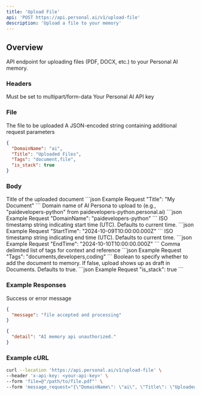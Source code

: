 ```yaml
---
title: 'Upload File'
api: 'POST https://api.personal.ai/v1/upload-file'
description: 'Upload a file to your memory'
---
```


## Overview

API endpoint for uploading files (PDF, DOCX, etc.) to your Personal AI memory.

### Headers

<ParamField header="Content-Type" type="string" required>
  Must be set to multipart/form-data
</ParamField>

<ParamField header="x-api-key" type="string" required>
  Your Personal AI API key
</ParamField>

### File

<ParamField body="file" type="File" required>
  The file to be uploaded
</ParamField>

<ParamField body="message_request" type="JSON" required>
  A JSON-encoded string containing additional request parameters
</ParamField>

```json Example message_request
{
  "DomainName": "ai",
  "Title": "Uploaded Files", 
  "Tags": "document,file",
  "is_stack": true
}
```

### Body

<ResponseField name="Title" type="string" optional>
  Title of the uploaded document
```json Example Request
"Title": "My Document"
```
</ResponseField>


<ResponseField name="DomainName" type="string" optional>
  Domain name of AI Persona to upload to (e.g., "paidevelopers-python" from paidevelopers-python.personal.ai)
```json Example Request
"DomainName": "paidevelopers-python"
```
</ResponseField>


<ResponseField name="StartTime" type="string" optional>
  ISO timestamp string indicating start time (UTC). Defaults to current time.
```json Example Request
"StartTime": "2024-10-09T10:00:00.000Z"
```
</ResponseField>


<ResponseField name="EndTime" type="string" optional>
  ISO timestamp string indicating end time (UTC). Defaults to current time.
```json Example Request
"EndTime": "2024-10-10T10:00:00.000Z"
```
</ResponseField>


<ResponseField name="Tags" type="string" optional>
  Comma delimited list of tags for context and reference
```json Example Request
"Tags": "documents,developers,coding"
```
</ResponseField>


<ResponseField name="is_stack" type="boolean" optional>
  Boolean to specify whether to add the document to memory. If false, upload shows up as draft in Documents.
  Defaults to true.
```json Example Request
"is_stack": true
```
</ResponseField>



### Example Responses

<ResponseField name="message" type="string">
  Success or error message
</ResponseField>

```json Example Success Response
{
  "message": "file accepted and processing"
}
```

```json Example Error Response
{
  "detail": "AI memory api unauthorized."
}
```

### Example cURL

```bash cURL
curl --location 'https://api.personal.ai/v1/upload-file' \
--header 'x-api-key: <your-api-key>' \
--form 'file=@"/path/to/file.pdf"' \
--form 'message_request="{\"DomainName\": \"ai\", \"Title\": \"Uploaded Files\"}"'
```
